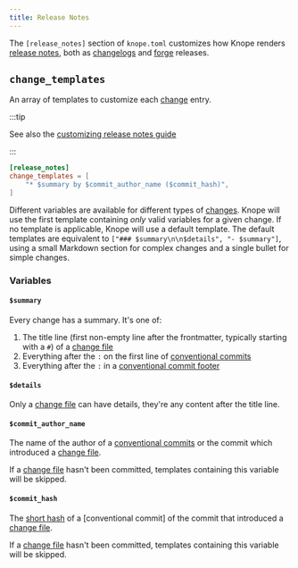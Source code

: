 ```yaml
---
title: Release Notes
---
```



The `[release_notes]` section of `knope.toml` customizes how Knope renders [release notes], both as
[changelogs][changelog] and [forge] releases.

## `change_templates` <Badge text="Knope 0.21.1+" variant="tip" />

An array of templates to customize each [change] entry.

:::tip

See also the [customizing release notes guide](/recipes/customizing-release-notes#customizing-change-entries)

:::

```toml title="knope.toml"
[release_notes]
change_templates = [
    "* $summary by $commit_author_name ($commit_hash)",
]
```

Different variables are available for different types of [changes][change].
Knope will use the first template containing _only_ valid variables for a given change.
If no template is applicable, Knope will use a default template.
The default templates are equivalent to `["### $summary\n\n$details", "- $summary"]`, using a small Markdown section for
complex changes and a single bullet for simple changes.

### Variables

#### `$summary`

Every change has a summary. It's one of:

1. The title line (first non-empty line after the frontmatter, typically starting with a `#`) of a [change file]
2. Everything after the `:` on the first line of [conventional commits]
3. Everything after the `:` in a [conventional commit footer]

#### `$details`

Only a [change file] can have details, they're any content after the title line.

#### `$commit_author_name`

The name of the author of a [conventional commits] or the commit which introduced a [change file].

If a [change file] hasn't been committed, templates containing this variable will be skipped.

#### `$commit_hash`

The [short hash](https://git-scm.com/book/en/v2/Git-Tools-Revision-Selection) of a [conventional commit] of the commit that introduced a [change file].

If a [change file] hasn't been committed, templates containing this variable will be skipped.

[change]: /reference/concepts/change
[changelog]: /reference/concepts/changelog
[change file]: /reference/concepts/change-file
[conventional commits]: /reference/concepts/conventional-commits
[conventional commit footer]: /reference/concepts/conventional-commits#footers
[forge]: /reference/concepts/forge
[release notes]: /reference/concepts/release-notes
